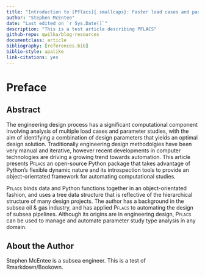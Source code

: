```yaml
---
title: "Introduction to [Pflacs]{.smallcaps}: Faster load cases and parameter studies with Python"
author: "Stephen McEntee"
date: "Last edited on `r Sys.Date()`"
description: "This is a test article describing PFLACS"
github-repo: qwilka/blog-resources
documentclass: article
bibliography: [references.bib]
biblio-style: apalike
link-citations: yes
---
```



# Preface {-}


## Abstract {-}

The engineering design process has a significant computational component involving analysis of multiple load cases and parameter studies, with the aim of identifying a combination of design parameters that yields an optimal design solution. Traditionally engineering design methodolgies have been very manual and iterative, however recent developments in computer technologies are driving a growing trend towards automation. This article presents [Pflacs]{.smallcaps} an open-source Python package that takes advantage of Python's flexible dynamic nature and its introspection tools to provide an object-orientated framework for automating computational studies.

[Pflacs]{.smallcaps} binds data and Python functions together in an object-orientated fashion, and uses a tree data structure that is reflective of the hierarchical structure of many design projects. The author has a background in the subsea oil & gas industry, and has applied  [Pflacs]{.smallcaps} to automating the  design of subsea pipelines.  Although its origins are in engineering design, [Pflacs]{.smallcaps} can be used to manage and automate parameter study type analysis in any domain.

## About the Author {-}

Stephen McEntee is a subsea engineer. This is a test of Rmarkdown/Bookown.
